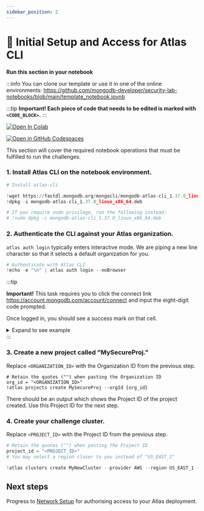 ```yaml
---
sidebar_position: 2
---
```


# 👐 Initial Setup and Access for Atlas CLI

**Run this section in your notebook**

:::info
 You can clone our template or use it in one of the online environments: https://github.com/mongodb-developer/security-lab-notebooks/blob/main/template_notebook.ipynb

:::tip
 **Important! Each piece of code that needs to be edited is marked with `<CODE_BLOCK>`.**
:::

[![Open In Colab](https://colab.research.google.com/assets/colab-badge.svg)](https://colab.research.google.com/github/mongodb-developer/security-lab-notebooks/blob/main/template_notebook.ipynb)

[![Open in GitHub Codespaces](https://github.com/codespaces/badge.svg)](https://github.com/codespaces/new?hide_repo_select=true&ref=main&repo=mongodb-developer/security-lab-notebooks)

This section will cover the required notebook operations that must be fulfilled to run the challenges.

### 1. Install Atlas CLI on the notebook environment.
```python
# Install atlas-cli

!wget https://fastdl.mongodb.org/mongocli/mongodb-atlas-cli_1.37.0_linux_x86_64.deb
!dpkg -i mongodb-atlas-cli_1.37.0_linux_x86_64.deb

# If you require sudo privilege, run the following instead:
# !sudo dpkg -i mongodb-atlas-cli_1.37.0_linux_x86_64.deb
```

### 2. Authenticate the CLI against your Atlas organization.

`atlas auth login` typically enters interactive mode. 
We are piping a new line character so that it selects a default organization for you. 

```python
# Authenticate with Atlas CLI
!echo -e "\n" | atlas auth login --noBrowser
```


:::tip

**Important!** This task requires you to click the connect link https://account.mongodb.com/account/connect and input the eight-digit code prompted. 

Once logged in, you should see a success mark on that cell.


<details>
<summary> Expand to see example </summary>

Run the cell and get the verification code as well as the authentication link and open it in a new tab:


<img src="../img/Init_CLI.png" />

Proceed to login into https://account.mongodb.com/account/connect  and provide the code in the opened authentication tab:

<img src="../img/InputKey.png" />

Confirm the CLI access and go back to the notebook:

<img src="../img/AuthCLI.png" />

You should see an output in the notebook cell similar to:


```
To verify your account, copy your one-time verification code:
X9G4-KP98

Paste the code in the browser when prompted to activate your Atlas CLI. Your code will expire after 10 minutes.

To continue, go to https://account.mongodb.com/account/connect
Successfully logged in as pavel.duchovny@mongodb.com.

...
```


Take a note of the relevant Organization ID for next steps and "STOP" the cell.

<img src="../img/SuccessPhase.png" />

Take a note of the relevant Organization ID for next step.

</details>
:::

### 3. Create a new project called "MySecureProj."
Replace `<ORGANIZATION_ID>` with the Organization ID from the previous step.
```
# Retain the quotes ("") when pasting the Organization ID
org_id = "<ORGANIZATION_ID>"
!atlas projects create MySecureProj --orgId {org_id}
```
There should be an output which shows the Project ID of the project created. Use this Project ID for the next step.


### 4. Create your challenge cluster.
Replace `<PROJECT_ID>` with the Project ID from the previous step.
```python
# Retain the quotes ("") when pasting the Project ID
project_id = "<PROJECT_ID>"
# You may select a region closer to you instead of "US_EAST_1"

!atlas clusters create MyNewCluster --provider AWS --region US_EAST_1 --tier M0 --projectId {project_id}
```

## Next steps

Progress to [Network Setup](./atlas) for authorising access to your Atlas deployment.
